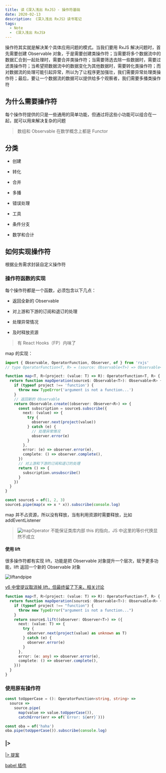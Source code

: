 ```yaml
---
title: 读《深入浅出 RxJS》- 操作符基础
date: 2020-02-13
description: 《深入浅出 RxJS》读书笔记
tags:
  - Note
  - 《深入浅出 RxJS》
---
```


操作符其实就是解决某个具体应用问题的模式。当我们要用 RxJS 解决问题时，首先需要创建 Observable 对象，于是需要创建类操作符；当需要将多个数据流中的数据汇合到一起处理时，需要合并类操作符；当需要筛选去除一些数据时，需要过滤类操作符；当希望把数据流中的数据变化为其他数据时，需要转化类操作符；而对数据流的处理可能引起异常，所以为了让程序更加强壮，我们需要异常处理类操作符；最后，要让一个数据流的数据可以提供给多个观察者，我们需要多播类操作符

## 为什么需要操作符

每个操作符提供的只是一些通用的简单功能，但通过将这些小功能可以组合在一起，就可以用来解决复杂的问题

> 数组和 Observable 在数学概念上都是 Functor

## 分类

* 创建

* 转化

* 合并

* 多播

* 错误处理

* 工具

* 条件分支

* 数学和合计

## 如何实现操作符

根据业务需求封装自定义操作符

### 操作符函数的实现

每个操作符都是一个函数，必须包含以下几点：

* 返回全新的 Observable

* 对上游和下游的订阅和退订的处理

* 处理异常情况

* 及时释放资源

> 有 React Hooks（FP）内味了

map 的实现：

```ts
import { Observable, OperatorFunction, Observer, of } from 'rxjs'
// type OperatorFunction<T, R> = (source: Observable<T>) => Observable<R>

function map<T, R>(project: (value: T) => R): OperatorFunction<T, R> {
  return function mapOperation(source$: Observable<T>): Observable<R> {
    if (typeof project !== 'function') {
      throw new TypeError('argument is not a function...')
    }
    // 返回新的 Observable
    return Observable.create((observer: Observer<R>) => {
      const subscription = source$.subscribe({
        next: (value) => {
          try {
            observer.next(project(value))
          } catch (e) {
            // 处理异常情况
            observer.error(e)
          }
        },
        error: (e) => observer.error(e),
        complete: () => observer.complete(),
      })
      // 对上游和下游的订阅和退订的处理
      return () => {
        subscription.unsubscribe()
      }
    })
  }
}

const source$ = of(1, 2, 3)
source$.pipe(map(x => x * x)).subscribe(console.log)
```

map 并不占资源，所以没有释放，当有利用资源时需要释放，比如 addEventListener

> ![mapOperator](./images/mapOperator.png)
> 不能保证类库内部 this 的指向，JS 中这里的等价代换显然不成立

#### 使用 lift

很多操作符都有实现 lift，功能是把 Observable 对象提升一个层次，赋予更多功能，lift 返回一个新的 Observable 对象

![liftandpipe](./images/liftandpipe.jpeg)

[v6 中曾提议取消掉 lift，但最终留了下来，相关讨论](https://github.com/ReactiveX/rxjs/issues/2911)

```ts
function map<T, R>(project: (value: T) => R): OperatorFunction<T, R> {
  return function mapOperation(source$: Observable<T>): Observable<R> {
    if (typeof project !== "function") {
      throw new TypeError("argument is not a function...")
    }
    return source$.lift((observer: Observer<T>) => ({
      next: (value: T) => {
        try {
          observer.next(project(value) as unknown as T)
        } catch (e) {
          observer.error(e)
        }
      },
      error: (e: any) => observer.error(e),
      complete: () => observer.complete(),
    }))
  }
}
```

### 使用原有操作符

```ts
const toUpperCase = (): OperatorFunction<string, string> =>
  source =>
    source.pipe(
      map(value => value.toUpperCase()),
      catchError(err => of(`Error: ${err}`)))

const oba = of('haha')
oba.pipe(toUpperCase()).subscribe(console.log)
```

### |>

[|> 提案](https://github.com/tc39/proposal-pipeline-operator)

[babel 插件](https://github.com/babel/babel/tree/master/packages/babel-plugin-proposal-pipeline-operator)
